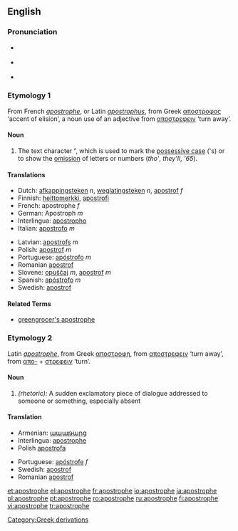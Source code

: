 {{was wotd|2007|February|13}}
==English==
{{wikipedia}}
===Pronunciation===
*{{italbrac|[[RP]]}} {{IPA|/əˈpɒs.trə.fi/}}
*{{italbrac|US}} {{IPA|/əˈpɑːs.trə.fi/}}
*{{audio|en-us-apostrophe.ogg|Audio (US)}}

===Etymology 1===
From French ''[[apostrophe#French|apostrophe]]'', or Latin ''[[apostrophus]]'', from Greek [[αποστροφος]] ‘accent of elision’, a noun use of an adjective from [[αποστρεφειν]] ‘turn away’.

====Noun====
{{en-noun}}

# {{context|orthography}} The text character '''’''', which is used to mark the [[possessive case]] ('s) or to show the [[omission]] of letters or numbers (''tho' '', ''they'll'', '' '65'').

====Translations====
{{top}}
*Dutch: [[afkappingsteken]] ''n'', [[weglatingsteken]] ''n'', [[apostrof]] ''f''
*Finnish: [[heittomerkki]], [[apostrofi]]
*French: apostrophe ''f''
*German: Apostroph ''m''
*Interlingua: [[apostropho]]
*Italian: [[apostrofo]] ''m''
{{mid}}
*Latvian: [[apostrofs]] ''m''
*Polish: [[apostrof]] ''m''
*Portuguese: [[apóstrofo]] ''m''
*Romanian [http://ro.wiktionary.org/wiki/apostrof apostrof] {{n}}
*Slovene: [[opuščaj]] ''m'', [[apostrof]] ''m''
*Spanish: [[apóstrofo]] ''m''
*Swedish: [[apostrof]]
{{bottom}}

====Related Terms====
*[[greengrocer's apostrophe]]

{{punctuation}}

===Etymology 2===
Latin ''[[apostrophe#Latin|apostrophe]]'', from Greek [[αποστροφη]], from [[αποστρεφειν]] ‘turn away’, from [[απο-]] + [[στρεφειν]] ‘turn’.

====Noun====
{{en-noun}}

# ''(rhetoric):'' A sudden exclamatory piece of dialogue addressed to someone or something, especially absent

====Translation====
{{top}}
*Armenian: [[ապաթարց]]
*Interlingua: [[apostrophe]]
*Polish [[apostrofa]] {{f}}
{{mid}}
*Portuguese: [[apóstrofe]] ''f''
*Swedish: [[apostrof]]
*Romanian [http://ro.wiktionary.org/wiki/apostrof apostrof] {{n}}
{{bottom}}

[[Category:Greek derivations]]

[[et:apostrophe]]
[[el:apostrophe]]
[[fr:apostrophe]]
[[io:apostrophe]]
[[ja:apostrophe]]
[[pl:apostrophe]]
[[pt:apostrophe]]
[[ro:apostrophe]]
[[ru:apostrophe]]
[[fi:apostrophe]]
[[vi:apostrophe]]
[[tr:apostrophe]]